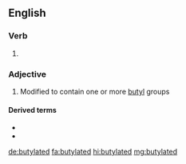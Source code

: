 ==English==

===Verb===
{{head|en|verb form}}

# {{en-past of|butylate}}

===Adjective===
{{en-adj}}

# {{lb|en|organic chemistry}} Modified to contain one or more [[butyl]] groups

====Derived terms====
* {{l|en|butylated hydroxyanisole}}
* {{l|en|butylated hydroxytoluene}}

[[de:butylated]]
[[fa:butylated]]
[[hi:butylated]]
[[mg:butylated]]